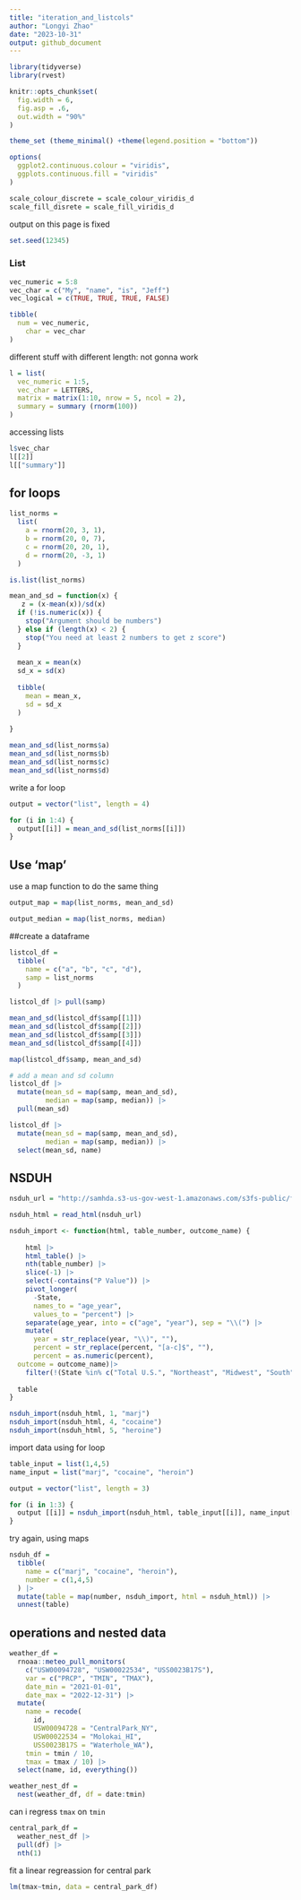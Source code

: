 ```yaml
---
title: "iteration_and_listcols"
author: "Longyi Zhao"
date: "2023-10-31"
output: github_document
---
```


```r
library(tidyverse)
library(rvest)

knitr::opts_chunk$set(
  fig.width = 6,
  fig.asp = .6, 
  out.width = "90%"
)

theme_set (theme_minimal() +theme(legend.position = "bottom"))

options(
  ggplot2.continuous.colour = "viridis", 
  ggplots.continuous.fill = "viridis"
)

scale_colour_discrete = scale_colour_viridis_d
scale_fill_disrete = scale_fill_viridis_d
```

output on this page is fixed 
```r
set.seed(12345)
```

### List
```r
vec_numeric = 5:8
vec_char = c("My", "name", "is", "Jeff")
vec_logical = c(TRUE, TRUE, TRUE, FALSE)

tibble(
  num = vec_numeric,
    char = vec_char
)
```

different stuff with different length: not gonna work

```r
l = list(
  vec_numeric = 1:5, 
  vec_char = LETTERS, 
  matrix = matrix(1:10, nrow = 5, ncol = 2),
  summary = summary (rnorm(100))
)
```

accessing lists
```r
l$vec_char
l[[2]]
l[["summary"]]
```

## for loops
```r
list_norms = 
  list(
    a = rnorm(20, 3, 1),
    b = rnorm(20, 0, 7),
    c = rnorm(20, 20, 1),
    d = rnorm(20, -3, 1)
  )

is.list(list_norms)
```

```r
mean_and_sd = function(x) {
   z = (x-mean(x))/sd(x)
  if (!is.numeric(x)) {
    stop("Argument should be numbers")
  } else if (length(x) < 2) {
    stop("You need at least 2 numbers to get z score")
  }
  
  mean_x = mean(x)
  sd_x = sd(x)
  
  tibble(
    mean = mean_x, 
    sd = sd_x
  )
  
}
```

```r
mean_and_sd(list_norms$a)
mean_and_sd(list_norms$b)
mean_and_sd(list_norms$c)
mean_and_sd(list_norms$d)
```

write a for loop
```r
output = vector("list", length = 4)

for (i in 1:4) {
  output[[i]] = mean_and_sd(list_norms[[i]])
}
```

## Use 'map'
use a map function to do the same thing
```r
output_map = map(list_norms, mean_and_sd)

output_median = map(list_norms, median)
```

##create a dataframe
```r
listcol_df = 
  tibble(
    name = c("a", "b", "c", "d"), 
    samp = list_norms
  )
```

```r
listcol_df |> pull(samp)
```

```r
mean_and_sd(listcol_df$samp[[1]])
mean_and_sd(listcol_df$samp[[2]])
mean_and_sd(listcol_df$samp[[3]])
mean_and_sd(listcol_df$samp[[4]])
```

```r
map(listcol_df$samp, mean_and_sd)

# add a mean and sd column 
listcol_df |>
  mutate(mean_sd = map(samp, mean_and_sd),
         median = map(samp, median)) |>
  pull(mean_sd)
```

```r
listcol_df |>
  mutate(mean_sd = map(samp, mean_and_sd),
         median = map(samp, median)) |>
  select(mean_sd, name)
```

## NSDUH
```r
nsduh_url = "http://samhda.s3-us-gov-west-1.amazonaws.com/s3fs-public/field-uploads/2k15StateFiles/NSDUHsaeShortTermCHG2015.htm"

nsduh_html = read_html(nsduh_url)
```


```r
nsduh_import <- function(html, table_number, outcome_name) {
  
    html |> 
    html_table() |> 
    nth(table_number) |>
    slice(-1) |> 
    select(-contains("P Value")) |>
    pivot_longer(
      -State,
      names_to = "age_year", 
      values_to = "percent") |>
    separate(age_year, into = c("age", "year"), sep = "\\(") |>
    mutate(
      year = str_replace(year, "\\)", ""),
      percent = str_replace(percent, "[a-c]$", ""),
      percent = as.numeric(percent), 
  outcome = outcome_name)|>
    filter(!(State %in% c("Total U.S.", "Northeast", "Midwest", "South", "West")))
  
  table
}

nsduh_import(nsduh_html, 1, "marj")
nsduh_import(nsduh_html, 4, "cocaine")
nsduh_import(nsduh_html, 5, "heroine")
```

import data using for loop 
```r
table_input = list(1,4,5)
name_input = list("marj", "cocaine", "heroin")

output = vector("list", length = 3)

for (i in 1:3) {
  output [[i]] = nsduh_import(nsduh_html, table_input[[i]], name_input[[i]])
}
```

try again, using maps
```r
nsduh_df = 
  tibble(
    name = c("marj", "cocaine", "heroin"), 
    number = c(1,4,5)
  ) |>
  mutate(table = map(number, nsduh_import, html = nsduh_html)) |>
  unnest(table)

```


## operations and nested data
```r
weather_df = 
  rnoaa::meteo_pull_monitors(
    c("USW00094728", "USW00022534", "USS0023B17S"),
    var = c("PRCP", "TMIN", "TMAX"), 
    date_min = "2021-01-01",
    date_max = "2022-12-31") |>
  mutate(
    name = recode(
      id, 
      USW00094728 = "CentralPark_NY", 
      USW00022534 = "Molokai_HI",
      USS0023B17S = "Waterhole_WA"),
    tmin = tmin / 10,
    tmax = tmax / 10) |>
  select(name, id, everything())
```

```r
weather_nest_df = 
  nest(weather_df, df = date:tmin)

```

can i regress `tmax` on `tmin`
```r
central_park_df = 
  weather_nest_df |>
  pull(df) |>
  nth(1)
```

fit a linear regreassion for central park
```r
lm(tmax~tmin, data = central_park_df)
```











